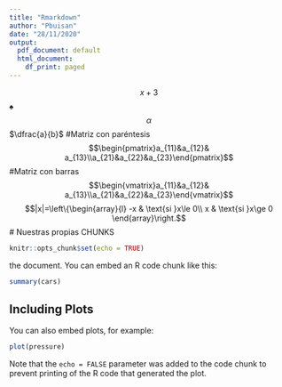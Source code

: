 ```yaml
---
title: "Rmarkdown"
author: "Pbuisan"
date: "28/11/2020"
output:
  pdf_document: default
  html_document:
    df_print: paged
---
```


$$x+3$$
$\spadesuit$
$$\alpha$$
$\dfrac{a}{b}$
#Matriz con paréntesis
$$\begin{pmatrix}a_{11}&a_{12}& a_{13}\\a_{21}&a_{22}&a_{23}\end{pmatrix}$$
#Matriz con barras
$$\begin{vmatrix}a_{11}&a_{12}& a_{13}\\a_{21}&a_{22}&a_{23}\end{vmatrix}$$
$$|x|=\left\{\begin{array}{l} -x & \text{si }x\le 0\\ x & \text{si }x\ge 0 \end{array}\right.$$
# Nuestras propias CHUNKS





```r
knitr::opts_chunk$set(echo = TRUE)
```

 the document. You can embed an R code chunk like this:

```r
summary(cars)
```

## Including Plots

You can also embed plots, for example:

```r
plot(pressure)
```

Note that the `echo = FALSE` parameter was added to the code chunk to prevent printing of the R code that generated the plot.
